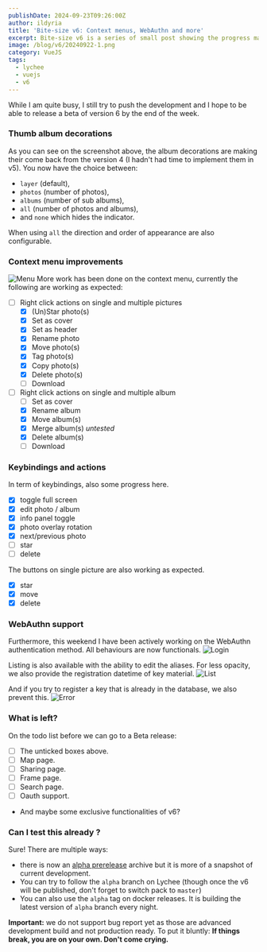 ```yaml
---
publishDate: 2024-09-23T09:26:00Z
author: ildyria
title: 'Bite-size v6: Context menus, WebAuthn and more'
excerpt: Bite-size v6 is a series of small post showing the progress made on the development of the future version of Lychee.
image: /blog/v6/20240922-1.png
category: VueJS
tags:
  - lychee
  - vuejs
  - v6
---
```

While I am quite busy, I still try to push the development and I hope to be able to release a beta of version 6 by the end of the week.

### Thumb album decorations

As you can see on the screenshot above, the album decorations are making their come back from the version 4 (I hadn't had time to implement them in v5).
You now have the choice between:
- `layer` (default),
- `photos` (number of photos), 
- `albums` (number of sub albums),
- `all` (number of photos and albums),
- and `none` which hides the indicator.

When using `all` the direction and order of appearance are also configurable.

### Context menu improvements

![Menu](/blog/v6/20240915-2.png)
More work has been done on the context menu, currently the following are working as expected:
- [ ] Right click actions on single and multiple pictures
  - [x] (Un)Star photo(s)
  - [x] Set as cover
  - [x] Set as header
  - [x] Rename photo
  - [x] Move photo(s)
  - [x] Tag photo(s)
  - [x] Copy photo(s)
  - [x] Delete photo(s)
  - [ ] Download
- [ ] Right click actions on single and multiple album
  - [ ] Set as cover
  - [x] Rename album
  - [x] Move album(s)
  - [x] Merge album(s) _untested_
  - [x] Delete album(s)
  - [ ] Download

### Keybindings and actions

In term of keybindings, also some progress here.
- [x] toggle full screen
- [x] edit photo / album
- [x] info panel toggle
- [x] photo overlay rotation
- [x] next/previous photo
- [ ] star
- [ ] delete

The buttons on single picture are also working as expected.
- [x] star
- [x] move
- [x] delete

### WebAuthn support

Furthermore, this weekend I have been actively working on the WebAuthn authentication method.
All behaviours are now functionals.
![Login](/blog/v6/20240923-1.png)

Listing is also available with the ability to edit the aliases.
For less opacity, we also provide the registration datetime of key material.
![List](/blog/v6/20240923-2.png)

And if you try to register a key that is already in the database, we also prevent this.
![Error](/blog/v6/20240923-3.png)

### What is left?

On the todo list before we can go to a Beta release:

- [ ] The unticked boxes above.
- [ ] Map page.
- [ ] Sharing page.
- [ ] Frame page.
- [ ] Search page.
- [ ] Oauth support.
- And maybe some exclusive functionalities of v6?

### Can I test this already ?

Sure! There are multiple ways:
- there is now an [alpha prerelease](https://github.com/LycheeOrg/Lychee/releases/tag/v6.0.0-alpha1) archive but it is more of a snapshot of current development.
- You can try to follow the `alpha` branch on Lychee (though once the v6 will be published, don't forget to switch pack to `master`)
- You can also use the `alpha` tag on docker releases. It is building the latest version of `alpha` branch every night.

**Important:** we do not support bug report yet as those are advanced development build and not production ready.
To put it bluntly: **If things break, you are on your own. Don't come crying.**